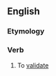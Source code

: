 ==English==

===Etymology===
{{suffix|valid|ify}}

===Verb===
{{en-verb|validifies|validifying|validified}}

# To [[validate]]
